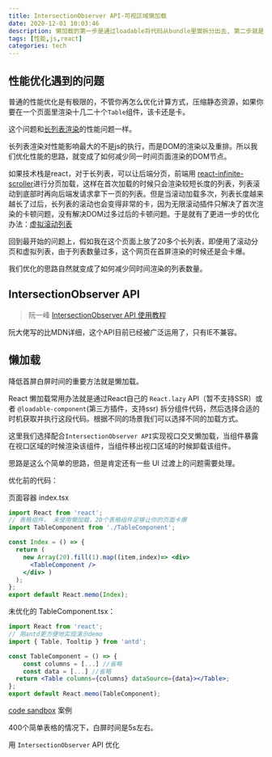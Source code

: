 ```yaml
---
title: IntersectionObserver API-可视区域懒加载
date: 2020-12-01 10:03:46
description: 懒加载的第一步是通过loadable将代码从bundle里面拆分出去, 第二步就是选择在合适的时候加载这段代码, 我们可以什么都不管以延迟加载，或者选择通过state状态来按需加载,或者是使用IntersectionObserver API, 在视口滚动到相应区域的时候再加载，选择哪一个取决于实际的业务场景。
tags: [性能,js,react]
categories: tech
---
```


## 性能优化遇到的问题

普通的性能优化是有极限的，不管你再怎么优化计算方式，压缩静态资源，如果你要在一个页面里渲染十几二十个`Table`组件，该卡还是卡。

这个问题和[长列表渲染](https://zhuanlan.zhihu.com/p/26022258)的性能问题一样。

长列表渲染对性能影响最大的不是js的执行，而是DOM的渲染以及重排。所以我们优化性能的思路，就变成了如何减少同一时间页面渲染的DOM节点。

如果技术栈是react，对于长列表，可以让后端分页，前端用 [react-infinite-scroller](https://www.npmjs.com/package/react-infinite-scroller)进行分页加载，这样在首次加载的时候只会渲染较短长度的列表，列表滚动到底部时再向后端发请求拿下一页的列表。但是当滚动加载多次，列表长度越来越长了过后，长列表的滚动也会变得非常的卡，因为无限滚动插件只解决了首次渲染的卡顿问题，没有解决DOM过多过后的卡顿问题。于是就有了更进一步的优化办法：[虚拟滚动列表](https://zhuanlan.zhihu.com/p/34585166)

回到最开始的问题上，假如我在这个页面上放了20多个长列表，即便用了滚动分页和虚拟列表，由于列表数量过多，这个网页在首屏渲染的时候还是会卡爆。

我们优化的思路自然就变成了如何减少同时间渲染的列表数量。

## IntersectionObserver API

> 阮一峰 [IntersectionObserver API 使用教程](http://www.ruanyifeng.com/blog/2016/11/intersectionobserver_api.html)

阮大佬写的比MDN详细，这个API目前已经被广泛运用了，只有IE不兼容。

## 懒加载

降低首屏白屏时间的重要方法就是懒加载。

React 懒加载常用办法就是通过React自己的 `React.lazy` API（暂不支持SSR）或者 `@loadable-component`(第三方插件，支持ssr) 拆分组件代码，然后选择合适的时机获取并执行这段代码。根据不同的场景我们可以选择不同的加载方式。

这里我们选择配合`IntersectionObserver API`实现视口交叉懒加载，当组件暴露在视口区域的时候渲染该组件，当组件移出视口区域的时候卸载该组件。

思路是这么个简单的思路，但是肯定还有一些 UI 过渡上的问题需要处理。

优化前的代码：

页面容器 index.tsx

```jsx
import React from 'react';
// 表格组件， 未使用懒加载，20个表格组件足够让你的页面卡爆
import TableComponent from './TableComponent';

const Index = () => {
  return (
    new Array(20).fill(1).map((item,index)=> <div>
      <TableComponent />
    </div> )
  );
};
export default React.memo(Index);
```

未优化的 TableComponent.tsx：

```jsx
import React from 'react';
// 用antd更方便地实现演示demo
import { Table, Tooltip } from 'antd';

const TableComponent = () => {
	const columns = [...] //省略
	const data = [...] //省略
  return <Table columns={columns} dataSource={data}></Table>;
};
export default React.memo(TableComponent);
```

[code sandbox](https://codesandbox.io/s/old-rain-xftwc?file=/src/App.js) 案例

400个简单表格的情况下，白屏时间是5s左右。

用 `IntersectionObserver` API 优化

```

```

